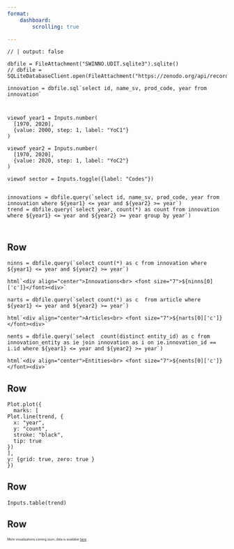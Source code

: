 ```yaml
---
format:
    dashboard:
        scrolling: true

---
```


```ojs
// | output: false

dbfile = FileAttachment("SWINNO.UDIT.sqlite3").sqlite()
// dbfile = SQLiteDatabaseClient.open(FileAttachment("https://zenodo.org/api/records/10602309/files/SWINNO.UDIT.sqlite3/content").url())

innovation = dbfile.sql`select id, name_sv, prod_code, year from innovation`
```


# {.toolbar}

```ojs

viewof year1 = Inputs.number(
  [1970, 2020],
  {value: 2000, step: 1, label: "YoC1"}
)

viewof year2 = Inputs.number(
  [1970, 2020],
  {value: 2020, step: 1, label: "YoC2"}
)

viewof sector = Inputs.toggle({label: "Codes"})


innovations = dbfile.query(`select id, name_sv, prod_code, year from innovation where ${year1} <= year and ${year2} >= year`)
trend = dbfile.query(`select year, count(*) as count from innovation where ${year1} <= year and ${year2} >= year group by year`)


```


<!-- This Comment  is integral to the formatting.-->

# {.page}


## Row {height=130px}

```ojs
ninns = dbfile.query(`select count(*) as c from innovation where ${year1} <= year and ${year2} >= year`)

html`<div align="center">Innovations<br> <font size="7">${ninns[0]['c']}</font><div>`
```

```ojs
narts = dbfile.query(`select count(*) as c  from article where ${year1} <= year and ${year2} >= year`)

html`<div align="center">Articles<br> <font size="7">${narts[0]['c']}</font><div>`

```

```ojs
nents = dbfile.query(`select  count(distinct entity_id) as c from innovation_entity as ie join innovation as i on ie.innovation_id == i.id where ${year1} <= year and ${year2} >= year`)

html`<div align="center">Entities<br> <font size="7">${nents[0]['c']}</font><div>`

```



## Row {height=400px}

```ojs

Plot.plot({
  marks: [
Plot.line(trend, {
  x: "year",
  y: "count",
  stroke: "black",
  tip: true
})
],
y: {grid: true, zero: true }
})

```


## Row {height=400px}


```ojs
Inputs.table(trend)
```






## Row {height=3%}

::: {.card  style="font-size: 50%;"}

More visualisations coming soon, data is availabie [here](https://www.lusem.lu.se/economic-history/databases/swinno)

:::

